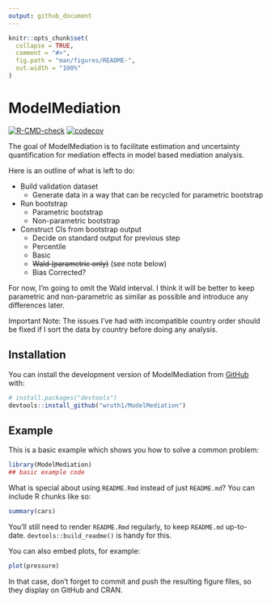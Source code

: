 ```yaml
---
output: github_document
---
```


<!-- README.md is generated from README.Rmd. Please edit that file -->

```r
knitr::opts_chunk$set(
  collapse = TRUE,
  comment = "#>",
  fig.path = "man/figures/README-",
  out.width = "100%"
)
```

# ModelMediation

<!-- badges: start -->

[![R-CMD-check](https://github.com/wruth1/ModelMediation/actions/workflows/R-CMD-check.yaml/badge.svg)](https://github.com/wruth1/ModelMediation/actions/workflows/R-CMD-check.yaml)
[![codecov](https://codecov.io/gh/wruth1/ModelMediation/graph/badge.svg?token=IVSAS7QWK4)](https://codecov.io/gh/wruth1/ModelMediation)
<!-- badges: end -->

The goal of ModelMediation is to facilitate estimation and uncertainty quantification for mediation effects in model based mediation analysis.

Here is an outline of what is left to do: 

* Build validation dataset
  + Generate data in a way that can be recycled for parametric bootstrap
* Run bootstrap
  + Parametric bootstrap
  + Non-parametric bootstrap
* Construct CIs from bootstrap output
  + Decide on standard output for previous step
  + Percentile
  + Basic
  + ~~Wald (parametric only)~~ (see note below)<!-- ~~ indicates strikethrough. This is a markdown comment -->
  + Bias Corrected?
  
For now, I'm going to omit the Wald interval. I think it will be better to keep parametric and non-parametric as similar as possible and introduce any differences later.

Important Note: The issues I've had with incompatible country order should be fixed if I sort the data by country before doing any analysis.


## Installation

You can install the development version of ModelMediation from [GitHub](https://github.com/) with:

``` r
# install.packages("devtools")
devtools::install_github("wruth1/ModelMediation")
```

## Example

This is a basic example which shows you how to solve a common problem:

```r
library(ModelMediation)
## basic example code
```

What is special about using `README.Rmd` instead of just `README.md`? You can include R chunks like so:

```r
summary(cars)
```

You'll still need to render `README.Rmd` regularly, to keep `README.md` up-to-date. `devtools::build_readme()` is handy for this.

You can also embed plots, for example:

```r
plot(pressure)
```

In that case, don't forget to commit and push the resulting figure files, so they display on GitHub and CRAN.

